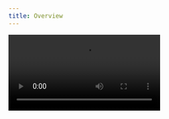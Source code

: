 ```yaml
---
title: Overview
---
```


<Frame caption="Prompt Playground sneak peek">
  <video controls autoPlay loop src="/images/pp-overview.mp4" />
</Frame>

The Prompt Playground is a unique feature that allows developers to visualize, iterate, and version prompts, thereby enhancing the development/debugging process.

Whether you're dealing with multi-step agents or trying to understand why a completion didn't turn out as expected, the Prompt Playground provides a clear view of the exact prompt sent to the LLM, including the template, variables, LLM settings, and provider.

This feature not only helps in identifying issues but also allows you to modify the prompt or change the LLM settings or provider for better results.

This documentation will guide you through the various functionalities of the Prompt Playground, helping you make the most of this powerful tool. Let's dive in!

<CardGroup cols={2}>
  <Card
    title="Setup the Prompt Playground"
    icon="bolt"
    color="#ea5a0c"
    href="/advanced-features/prompt-playground/setup"
  >
    Learn how to enable the Prompt Playground in the Chainlit UI.
  </Card>
  <Card
    title="Template & Variables"
    icon="highlighter"
    color="#0285c7"
    href="/advanced-features/prompt-playground/template-and-variables"
  >
    Learn how to leverage template and variables to speed up your dev/debug
    cycle.
  </Card>
  <Card
    title="Formatted Prompt"
    icon="message-lines"
    color="#16a34a"
    href="/advanced-features/prompt-playground/formatted-prompts"
  >
    Learn how to do a lighter integration while still speeding up your dev/debug
    cycle.
  </Card>
  <Card
    title="LLM Providers"
    icon="microchip-ai"
    color="#dc2626"
    href="/advanced-features/prompt-playground/llm-providers"
  >
    Learn how to integrate with any LLM provider
  </Card>
</CardGroup>
